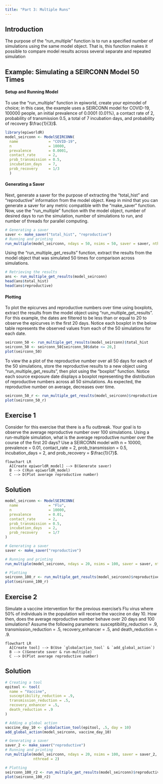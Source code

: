 ```yaml
---
title: "Part 3: Multiple Runs"
---
```


## Introduction

The purpose of the "run_multiple" function is to run a specified number of simulations using the same model object. That is, this function makes it possible to compare model results across several separate and repeated simulation

## Example: Simulating a SEIRCONN Model 50 Times

#### Setup and Running Model

To use the "run_multiple" function in epiworld, create your epimodel of choice; in this case, the example uses a SEIRCONN model for COVID-19, 100000 people, an initial prevalence of 0.0001 (0.01%), a contact rate of 2, probability of transmission 0.5, a total of 7 incubation days, and probability of recovery $\frac{1}{3}$.

```r
library(epiworldR)
model_seirconn <- ModelSEIRCONN(
  name              = "COVID-19",
  n                 = 10000, 
  prevalence        = 0.0001, 
  contact_rate      = 2,
  prob_transmission = 0.5,
  incubation_days   = 7,
  prob_recovery     = 1/3
  )
```

#### Generating a Saver

Next, generate a saver for the purpose of extracting the "total_hist" and "reproductive" information from the model object. Keep in mind that you can generate a saver for any metric compatible with the "make_saver" function. Now, use the "run_multiple" function with the model object, number of desired days to run the simulation, number of simulations to run, and number of threads for parallel computing.

```r
# Generating a saver
saver <- make_saver("total_hist", "reproductive")
# Running and printing
run_multiple(model_seirconn, ndays = 50, nsims = 50, saver = saver, nthread = 2)
```

Using the "run_multiple_get_results" function, extract the results from the model object that was simulated 50 times for comparison across simulations.

```r
# Retrieving the results
ans <- run_multiple_get_results(model_seirconn)
head(ans$total_hist)
head(ans$reproductive)
```

#### Plotting

To plot the epicurves and reproductive numbers over time using boxplots, extract the results from the model object using "run_multiple_get_results". For this example, the dates are filtered to be less than or equal to 20 to observe the epicurves in the first 20 days. Notice each boxplot in the below table represents the observed values from each of the 50 simulations for each date.

```r
seirconn_50 <- run_multiple_get_results(model_seirconn)$total_hist
seirconn_50 <- seirconn_50[seirconn_50$date <= 20,]
plot(seirconn_50)
```

To view the a plot of the reproductive number over all 50 days for each of the 50 simulations, store the reproductive results to a new object using "run_multiple_get_results", then plot using the "boxplot" function. Notice each source exposure date displays a boxplot representing the distribution of reproductive numbers across all 50 simulations. As expected, the reproductive number on average, decreases over time.

```r
seirconn_50_r <- run_multiple_get_results(model_seirconn)$reproductive
plot(seirconn_50_r)
```

## Exercise 1

Consider for this exercise that there is a flu outbreak. Your goal is to 
observe the average reproductive number over 100 simulations. Using a 
run-multiple simulation, what is the average reproductive number 
over the course of the first 20 days? Use a SEIRCONN model with n = 10000,
prevalence = 0.01, contact_rate = 2, prob_transmission = 0.5, 
incubation_days = 2, and prob_recovery = $\frac{1}{7}$.

:::{.callout-tip collapse="true"}
```mermaid
flowchart LR
  A[Create epiworldR_model] --> B(Generate saver)
  B --> C(Run epiworldR_model)
  C --> D(Plot average reproductive number)

```
:::

:::{.callout-note collapse="true"}
## Solution 
```r
model_seirconn <- ModelSEIRCONN(
  name              = "Flu",
  n                 = 10000, 
  prevalence        = 0.01, 
  contact_rate      = 2,
  prob_transmission = 0.5,
  incubation_days   = 2,
  prob_recovery     = 1/7
)

# Generating a saver
saver <- make_saver("reproductive")

# Running and printing
run_multiple(model_seirconn, ndays = 20, nsims = 100, saver = saver, nthread = 2)

# Plotting
seirconn_100_r <- run_multiple_get_results(model_seirconn)$reproductive
plot(seirconn_100_r)
```
:::

## Exercise 2
Simulate a vaccine intervention for the previous exercise's Flu virus where 50% 
of individuals in the population will receive the vaccine on day 10. How then, 
does the average reproductive number behave over 20 days and 100 simulations? 
Assume the following parameters: susceptibility_reduction = .9, 
transmission_reduction = .5, recovery_enhancer = .5, and death_reduction = .9. 

:::{.callout-tip collapse="true}
```mermaid
flowchart LR
  A[Create tool] --> B(Use `globalaction_tool` & `add_global_action`)
  B --> C(Generate saver & run-multiple)
  C --> D(Plot average reproductive number)

```
:::

:::{.callout-note collapse="true"}
## Solution
```r
# Creating a tool
epitool <- tool(
  name = "Vaccine",
  susceptibility_reduction = .9,
  transmission_reduction = .5,
  recovery_enhancer = .5, 
  death_reduction = .9
)

# Adding a global action
vaccine_day_10 <- globalaction_tool(epitool, .5, day = 10)
add_global_action(model_seirconn, vaccine_day_10)

# Generating a saver
saver_2 <- make_saver("reproductive")
# Running and printing
run_multiple(model_seirconn, ndays = 20, nsims = 100, saver = saver_2, 
             nthread = 2)

# Plotting
seirconn_100_r2 <- run_multiple_get_results(model_seirconn)$reproductive
plot(seirconn_100_r2)
```
:::
